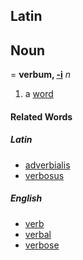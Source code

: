 ==Latin==
==Noun===
'''verbum, [[Wiktionary Appendix:Latin first declension|-i]]''' ''n''

#a [[word]]

====Related Words====
=====Latin=====
*[[adverbialis]]
*[[verbosus]]
=====English=====
*[[verb]]
*[[verbal]]
*[[verbose]]